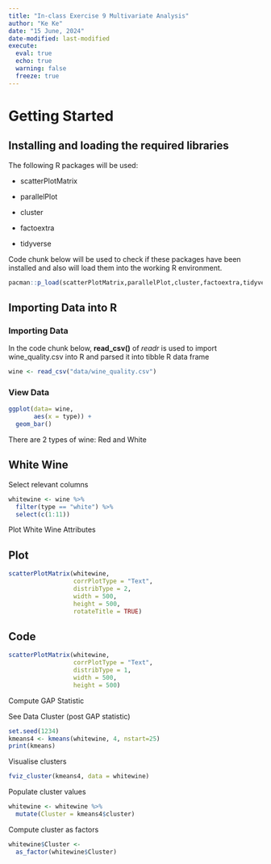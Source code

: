 ```yaml
---
title: "In-class Exercise 9 Multivariate Analysis"
author: "Ke Ke"
date: "15 June, 2024"
date-modified: last-modified
execute: 
  eval: true
  echo: true
  warning: false
  freeze: true
---
```


# Getting Started

## Installing and loading the required libraries

The following R packages will be used:

-   scatterPlotMatrix

-   parallelPlot

-   cluster

-   factoextra

-   tidyverse

Code chunk below will be used to check if these packages have been installed and also will load them into the working R environment.

```r
pacman::p_load(scatterPlotMatrix,parallelPlot,cluster,factoextra,tidyverse) 
```

## **Importing Data into R**

### **Importing Data**

In the code chunk below, **read_csv()** of *readr* is used to import wine_quality.csv into R and parsed it into tibble R data frame

```r
wine <- read_csv("data/wine_quality.csv")
```

### **View Data**

```r
ggplot(data= wine, 
       aes(x = type)) +
  geom_bar()
```

::: callout-note
There are 2 types of wine: Red and White
:::

## **White Wine**

Select relevant columns

```r
whitewine <- wine %>%
  filter(type == "white") %>%
  select(c(1:11))
```

Plot White Wine Attributes

::: panel-tabset
## Plot

```r
scatterPlotMatrix(whitewine,
                  corrPlotType = "Text",
                  distribType = 2,
                  width = 500,
                  height = 500,
                  rotateTitle = TRUE)
```

## Code

```r
scatterPlotMatrix(whitewine,
                  corrPlotType = "Text",
                  distribType = 1,
                  width = 500,
                  height = 500)
```
:::

Compute GAP Statistic

See Data Cluster (post GAP statistic)

```r
set.seed(1234)
kmeans4 <- kmeans(whitewine, 4, nstart=25)
print(kmeans)
```

Visualise clusters

```r
fviz_cluster(kmeans4, data = whitewine)
```

Populate cluster values

```r
whitewine <- whitewine %>%
  mutate(Cluster = kmeans4$cluster)
```

Compute cluster as factors

```r
whitewine$Cluster <- 
  as_factor(whitewine$Cluster)
```
